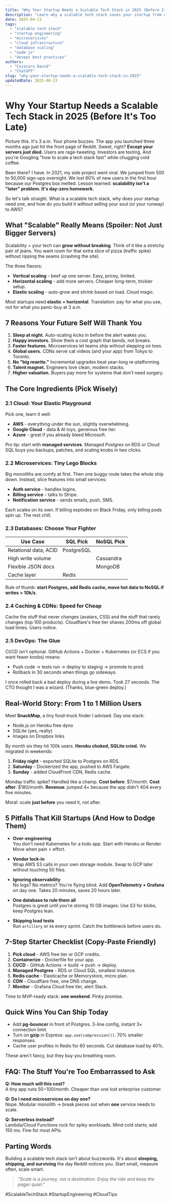 ```yaml
---
title: "Why Your Startup Needs a Scalable Tech Stack in 2025 (Before It's Too Late)"
description: "Learn why a scalable tech stack saves your startup from crashes, cash burn, and customer churn. Real stories, quick wins, and a 7-step checklist."
date: 2025-04-11
tags:
  - "scalable tech stack"
  - "startup engineering"
  - "microservices"
  - "cloud infrastructure"
  - "database scaling"
  - "node js"
  - "devops best practices"
authors:
  - "Cojocaru David"
  - "ChatGPT"
slug: "why-your-startup-needs-a-scalable-tech-stack-in-2025"
updatedDate: 2025-08-13
---
```


# Why Your Startup Needs a Scalable Tech Stack in 2025 (Before It's Too Late)

Picture this. It's 3 a.m. Your phone buzzes. The app you launched three months ago just hit the front page of Reddit. Sweet, right? **Except your servers just died.** Users are rage-tweeting. Investors are texting. And you're Googling "how to scale a tech stack fast" while chugging cold coffee.

Been there? I have. In 2021, my side project went viral. We jumped from 500 to 50,000 sign-ups overnight. We lost 60% of new users in the first hour because our Postgres box melted. Lesson learned: **scalability isn't a "later" problem. It's day-zero homework.**

So let's talk straight. What is a scalable tech stack, why does your startup need one, and how do you build it without selling your soul (or your runway) to AWS?

## What "Scalable" Really Means (Spoiler: Not Just Bigger Servers)

Scalability = your tech can **grow without breaking**. Think of it like a stretchy pair of jeans. You want room for that extra slice of pizza (traffic spike) without ripping the seams (crashing the site).

The three flavors:

- **Vertical scaling** - beef up one server. Easy, pricey, limited.
- **Horizontal scaling** - add more servers. Cheaper long-term, trickier setup.
- **Elastic scaling** - auto-grow and shrink based on load. Cloud magic.

Most startups need **elastic + horizontal**. Translation: pay for what you use, not for what you panic-buy at 3 a.m.

## 7 Reasons Your Future Self Will Thank You

1. **Sleep at night.** Auto-scaling kicks in before the alert wakes you.
2. **Happy investors.** Show them a cost graph that bends, not breaks.
3. **Faster features.** Microservices let teams ship without stepping on toes.
4. **Global users.** CDNs serve cat videos (and your app) from Tokyo to Toronto.
5. **No "big rewrite."** Incremental upgrades beat year-long re-platforming.
6. **Talent magnet.** Engineers love clean, modern stacks.
7. **Higher valuation.** Buyers pay more for systems that don't need surgery.

## The Core Ingredients (Pick Wisely)

### 2.1 Cloud: Your Elastic Playground

Pick one, learn it well:

- **AWS** - everything under the sun, slightly overwhelming.
- **Google Cloud** - data & AI toys, generous free tier.
- **Azure** - great if you already bleed Microsoft.

Pro tip: start with **managed services**. Managed Postgres on RDS or Cloud SQL buys you backups, patches, and scaling knobs in two clicks.

### 2.2 Microservices: Tiny Lego Blocks

Big monoliths are comfy at first. Then one buggy route takes the whole ship down. Instead, slice features into small services:

- **Auth service** - handles logins.
- **Billing service** - talks to Stripe.
- **Notification service** - sends emails, push, SMS.

Each scales on its own. If billing explodes on Black Friday, only billing pods spin up. The rest chill.

### 2.3 Databases: Choose Your Fighter

| Use Case | SQL Pick | NoSQL Pick |
| --- | --- | --- |
| Relational data, ACID | PostgreSQL |   |
| High write volume |   | Cassandra |
| Flexible JSON docs |   | MongoDB |
| Cache layer | Redis |   |

Rule of thumb: **start Postgres, add Redis cache, move hot data to NoSQL if writes > 10k/s**.

### 2.4 Caching & CDNs: Speed for Cheap

Cache the stuff that never changes (avatars, CSS) and the stuff that rarely changes (top 100 products). Cloudflare's free tier shaves 200ms off global load times. Users notice.

### 2.5 DevOps: The Glue

CI/CD isn't optional. GitHub Actions + Docker + Kubernetes (or ECS if you want fewer knobs) means:

- Push code → tests run → deploy to staging → promote to prod.
- Rollback in 30 seconds when things go sideways.

I once rolled back a bad deploy during a live demo. Took 27 seconds. The CTO thought I was a wizard. (Thanks, blue-green deploy.)

## Real-World Story: From 1 to 1 Million Users

Meet **SnackMap**, a tiny food-truck finder I advised. Day one stack:

- Node.js on Heroku free dyno
- SQLite (yes, really)
- Images on Dropbox links

By month six they hit 100k users. **Heroku choked, SQLite cried.** We migrated in weekends:

1. **Friday night** - exported SQLite to Postgres on RDS.
2. **Saturday** - Dockerized the app, pushed to AWS Fargate.
3. **Sunday** - added CloudFront CDN, Redis cache.

Monday traffic spike? Handled like a champ. **Cost before**: $7/month. **Cost after**: $180/month. **Revenue**: jumped 4× because the app didn't 404 every five minutes.

Moral: scale **just before** you need it, not after.

## 5 Pitfalls That Kill Startups (And How to Dodge Them)

- **Over-engineering**  
  You don't need Kubernetes for a todo app. Start with Heroku or Render. Move when pain > effort.

- **Vendor lock-in**  
  Wrap AWS S3 calls in your own storage module. Swap to GCP later without touching 50 files.

- **Ignoring observability**  
  No logs? No metrics? You're flying blind. Add **OpenTelemetry + Grafana** on day one. Takes 20 minutes, saves 20 hours later.

- **One database to rule them all**  
  Postgres is great until you're storing 10 GB images. Use S3 for blobs, keep Postgres lean.

- **Skipping load tests**  
  Run `artillery` or `k6` every sprint. Catch the bottleneck before users do.

## 7-Step Starter Checklist (Copy-Paste Friendly)

1. **Pick cloud** - AWS free tier or GCP credits.  
2. **Containerize** - Dockerfile for your app.  
3. **CI/CD** - GitHub Actions → build → push → deploy.  
4. **Managed Postgres** - RDS or Cloud SQL, smallest instance.  
5. **Redis cache** - Elasticache or Memorystore, micro plan.  
6. **CDN** - Cloudflare free, one DNS change.  
7. **Monitor** - Grafana Cloud free tier, alert Slack.

Time to MVP-ready stack: **one weekend**. Pinky promise.

## Quick Wins You Can Ship Today

- Add **pg-bouncer** in front of Postgres. 3-line config, instant 3× connection limit.  
- Turn on **gzip** in Express: `app.use(compression())`. 70% smaller responses.  
- Cache user profiles in Redis for 60 seconds. Cut database load by 40%.

These aren't fancy, but they buy you breathing room.

## FAQ: The Stuff You're Too Embarrassed to Ask

**Q: How much will this cost?**  
A tiny app runs $50-$100/month. Cheaper than one lost enterprise customer.

**Q: Do I need microservices on day one?**  
Nope. Modular monolith → break pieces out when **one** service needs to scale.

**Q: Serverless instead?**  
Lambda/Cloud Functions rock for spiky workloads. Mind cold starts; add 150 ms. Fine for most APIs.

## Parting Words

Building a scalable tech stack isn't about buzzwords. It's about **sleeping, shipping, and surviving** the day Reddit notices you. Start small, measure often, scale smart.

> _"Scale is a journey, not a destination. Enjoy the ride and keep the pager quiet."_

#ScalableTechStack #StartupEngineering #CloudTips